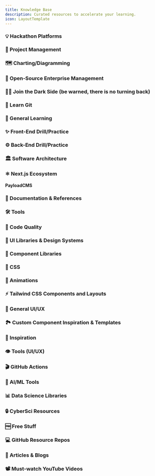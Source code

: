 ```yaml
---
title: Knowledge Base
description: Curated resources to accelerate your learning.
icon: LayoutTemplate
---
```


### 💡 Hackathon Platforms

<Cards>
  <Card
    title={"Software for Hackathons - MLH"}
    href={`https://guide.mlh.io/organizer-resources/software-for-hackathons`}
  />
  <Card title={"hackathon"} href={`https://github.com/kaiiyer/hackathon`} />
  <Card
    title={"Awesome Hackathon"}
    href={`https://github.com/dribdat/awesome-hackathon?tab=readme-ov-file`}
  />
  <Card title={"HackMcGill"} href={`https://github.com/hackmcgill`} />
  <Card title={"hackerAPI"} href={`https://docs.mchacks.ca/`} />
  <Card title={"TESC Events"} href={`https://github.com/UCSDTESC/Check-in`} />
  <Card
    title={"Carol Chu HtN"}
    href={`https://www.carolchu.ca/hacker-apps-2020`}
  />
</Cards>

### 🗽 Project Management

<Cards>
  <Card title={"AM Platform Development Playbook"} href={`https://playbook.platformdev.amdigital.co.uk/`} />
</Cards>

### 🗺️ Charting/Diagramming

<Cards>
  <Card title={"dbdiagram.io"} href={`https://dbdiagram.io/`} />
  <Card title={"Mermaid"} href={`https://mermaid.js.org/`} />
  <Card title={"draw.io"} href={`https://app.diagrams.net/`} />
</Cards>

### 🏯 Open-Source Enterprise Management

<Cards>
  <Card
    title={"OpenProject"}
    href={`https://www.openproject.org/`}
  />
  <Card
    title={"Twenty"}
    href={`https://twenty.com/`}
  />
  <Card
    title={"Keila"}
    href={`https://www.keila.io/`}
  />
  <Card
    title={"Mautic"}
    href={`https://www.mautic.org/`}
  />
  <Card
    title={"Appsmith"}
    href={`https://www.appsmith.com/`}
  />
  <Card
    title={"FreeATS"}
    href={`https://www.freeats.com/`}
  />
  <Card
    title={"Huly"}
    href={`https://huly.io/`}
  />
  <Card
    title={"ERPNext"}
    href={`https://erpnext.com/`}
  />
  <Card
    title={"Awesome Open Source Systems List"}
    href={`https://github.com/ishanvyas22/awesome-open-source-systems`}
  />
  <Card
    title={"Awesome OSS Alternatives List"}
    href={`https://github.com/RunaCapital/awesome-oss-alternatives`}
  />
  <Card
    title={"Awesome Open-Source Self-Hosted List"}
    href={`https://github.com/awesome-selfhosted/awesome-selfhosted`}
  />
  <Card
    title={"Awesome Open Source"}
    href={`https://awesomeopensource.com/`}
  />


</Cards>

### 👩‍💻 Join the Dark Side (be warned, there is no turning back)

<Cards>
  <Card
    title={"Windows Subsystem for Linux"}
    href={`https://learn.microsoft.com/en-us/windows/wsl/install`}
  />
  <Card title={"Linux Journey"} href={`https://linuxjourney.com/`} />
  <Card title={"Vim-Racer"} href={`https://vim-racer.com/`} />
  <Card
    title={"SurfingKeys"}
    href={`https://chromewebstore.google.com/detail/surfingkeys/gfbliohnnapiefjpjlpjnehglfpaknnc`}
  />
  <Card title={"ShortcutFoo"} href={`https://www.shortcutfoo.com/`} />
  <Card
    title={"LazyVim for Ambitious Developers"}
    href={`https://lazyvim-ambitious-devs.phillips.codes/`}
  />
</Cards>

### 🌳 Learn Git

<Cards>
  <Card
    title={"Learn Git Branching"}
    href={`https://learngitbranching.js.org/`}
  />
  <Card title={"Oh My Git!"} href={`https://ohmygit.org/`} />
</Cards>

### 🧠 General Learning

<Cards>
  <Card title={"Roadmap.sh"} href={`https://roadmap.sh/`} />
  <Card title={"Freecodecamp"} href={`https://www.freecodecamp.org/learn`} />
  <Card title={"Codecademy"} href={`https://codeacademy.com/`} />
  <Card title={"The Odin Project"} href={`https://www.theodinproject.com/`} />
  <Card title={"devChallenges.io"} href={`https://devchallenges.io/`} />
  <Card title={"Learn X in Y Minutes"} href={`https://learnxinyminutes.com/`} />
  <Card
    title={"Full-Stack Open, University of Helsinki"}
    href={`https://fullstackopen.com/en/about`}
  />
  <Card title={"W3 Schools"} href={`https://www.w3schools.com/`} />
</Cards>

### ✨ Front-End Drill/Practice

<Cards>
  <Card title={"Great FrontEnd"} href={`https://www.greatfrontend.com/`} />
  <Card title={"DevTools Tech"} href={`https://devtools.tech/`} />
  <Card title={"Frontend Hire"} href={`https://www.frontendhire.com/`} />
  <Card
    title={"Frontend Practice"}
    href={`https://www.frontendpractice.com/`}
  />
  <Card title={"Frontend Mentor"} href={`https://www.frontendmentor.io/`} />
  <Card title={"Frontendchurn"} href={`https://www.algochurn.com/frontend`} />
  <Card title={"Frontend Lead"} href={`https://frontendlead.com/`} />
</Cards>

### ⚙️ Back-End Drill/Practice

<Cards>
  <Card title={"SQLBolt"} href={`https://sqlbolt.com/`} />
  <Card title={"Postman"} href={`https://www.postman.com/`} />
  <Card title={"Hackthebox"} href={`https://www.hackthebox.com/`} />
  <Card title={"HackerRank"} href={`https://www.hackerrank.com/`} />
  <Card title={"Exercism"} href={`https://exercism.org/`} />
  <Card title={"Codewars"} href={`https://www.codewars.com/`} />
</Cards>

### 🏛️ Software Architecture

<Cards>
  <Card title={"Patterns.dev"} href={`https://www.patterns.dev/`} />
  <Card
    title={"The Catalog of Design Patterns"}
    href={`https://refactoring.guru/design-patterns/catalog`}
  />
  <Card title={"Microfrontend.dev"} href={`https://microfrontend.dev/`} />
  <Card
    title={"Microfrontends.info"}
    href={`https://microfrontends.info/microfrontends/`}
  />
  <Card title={"Monorepo.tools"} href={`https://monorepo.tools/`} />
</Cards>

### ⚛ Next.js Ecosystem

<Cards>
  <Card
    title={"Awesome Next.js"}
    href={`https://officialrajdeepsingh.github.io/awesome-nextjs/`}
  />
</Cards>

#### PayloadCMS
<Cards>
  <Card
    title={"10x Snippets"}
    href={`https://snippets.10xmedia.de/components`}
  />
  <Card
    title={"Admin Dashboard Theming Tool - 10xmedia.de"}
    href={`https://10xmedia.de/theme`}
  />
  <Card
    title={"Quantum Leap Theme"}
    href={`https://github.com/akhrarovsaid/payload-theme-quantum-leap?tab=readme-ov-file`}
  />
</Cards>

### 📄 Documentation & References

<Cards>
  <Card title={"DevDocs"} href={`https://devdocs.io/`} />
  <Card
    title={"30 Seconds of Code"}
    href={`https://www.30secondsofcode.org/collections/p/1/`}
  />
  <Card title={"API Stack"} href={`https://www.apistack.io/`} />
  <Card title={"HTML Reference"} href={`https://htmlreference.io/`} />
  <Card title={"CSS Reference"} href={`https://cssreference.io/`} />
</Cards>

### 🛠️ Tools

<Cards>
  <Card
    title={"Database.build"}
    href={`https://database.build/`}
  />
  <Card title={"Excalidraw"} href={`https://excalidraw.com/`} />
  <Card title={"Lettucemeet"} href={`https://lettucemeet.com/`} />
  <Card title={"JSON Crack Editor"} href={`https://jsoncrack.com/editor`} />
  <Card title={"CanIUse"} href={`https://caniuse.com/`} />
  <Card title={"npmtrends"} href={`https://npmtrends.com/`} />
</Cards>

### 🧹 Code Quality

<Cards>
  <Card
    title={"Awesome ESLint"}
    href={`https://github.com/dustinspecker/awesome-eslint`}
  />
  <Card
    title={"Airbnb Javascript Style Guide"}
    href={`https://airbnb.io/javascript/`}
  />
  <Card
    title={"Anthony Fu ESLint Config"}
    href={`https://github.com/antfu/eslint-config`}
  />
</Cards>

### 💅 UI Libraries & Design Systems

<Cards>
  <Card
    title={"The Design System Guide"}
    href={`https://thedesignsystem.guide/`}
  />
  <Card
    title={"The Ultimate Guide to Design Systems"}
    href={`https://www.btng.studio/insights/design-system-ultimate-guide`}
  />
  <Card
    title={"Design Systems Collection"}
    href={`https://github.com/saadeghi/design-systems`}
  />
  <Card title={"DesignCode UI"} href={`https://designcodeui.com/`} />
</Cards>

### 🧱 Component Libraries

<Cards>
  <Card title={"Shadcn/ui"} href={`https://ui.shadcn.com/`} />
  <Card title={"Radix UI"} href={`https://www.radix-ui.com/`} />
  <Card title={"Magic UI"} href={`https://magicui.design/`} />
  <Card title={"Aceternity UI"} href={`https://ui.aceternity.com/`} />
  <Card
    title={"Awesome Shadcn/ui"}
    href={`https://github.com/birobirobiro/awesome-shadcn-ui`}
  />
  <Card title={"NextUI"} href={`https://nextui.org/`} />
  <Card title={"DaisyUI"} href={`https://daisyui.com/`} />
  <Card title={"Preline"} href={`https://preline.co/`} />
  <Card title={"Flowbite"} href={`https://flowbite.com/`} />
  <Card title={"Tremor"} href={`https://www.tremor.so/`} />
  <Card title={"Park UI"} href={`https://park-ui.com/`} />
  <Card title={"Headless UI"} href={`https://headlessui.com/`} />
  <Card title={"Tailframes"} href={`https://www.tailframes.com/`} />
  <Card title={"Chakra UI"} href={`https://chakra-ui.com/`} />
  <Card
    title={"Awesome Tailwind Components"}
    href={`https://github.com/unlight/tailwind-components`}
  />
  <Card title={"TW Elements"} href={`https://tw-elements.com/`} />
  <Card
    title={"Material Tailwind"}
    href={`https://www.material-tailwind.com/`}
  />
  <Card
    title={"React Bootstrap"}
    href={`https://react-bootstrap.netlify.app/`}
  />
  <Card title={"Ibelick UI"} href={`https://ui.ibelick.com/`} />
  <Card title={"Semantic UI"} href={`https://semantic-ui.com/`} />
  <Card title={"Mantine"} href={`https://mantine.dev/`} />
  <Card title={"Mantine UI"} href={`https://ui.mantine.dev/`} />
  <Card title={"Undraw"} href={`https://undraw.co/`} />
  <Card title={"Haikei"} href={`https://haikei.app/`} />
  <Card title={"Keep Design"} href={`https://react.keepdesign.io/`} />
  <Card title={"Collect UI"} href={`https://collectui.com/`} />
  <Card title={"Indie UI"} href={`https://ui.indie-starter.dev/`} />
  <Card title={"Farm UI"} href={`https://www.farmui.com/`} />
</Cards>

### 🎨 CSS

<Cards>
  <Card title={"Flexbox Froggy"} href={`https://flexboxfroggy.com/`} />
  <Card title={"Grid Garden"} href={`https://cssgridgarden.com/`} />
  <Card title={"CSS Battle"} href={`https://cssbattle.dev/`} />
  <Card title={"CSS Grid"} href={`https://cssgrid.io/`} />
  <Card title={"CSS Tricks Almanac"} href={`https://css-tricks.com/almanac/`} />
</Cards>

### 🎥 Animations

<Cards>
  <Card title={"Keyframes"} href={`https://keyframes.app/animate`} />
  <Card title={"Animista"} href={`https://animista.net/`} />
  <Card
    title={"Cubic Bezier"}
    href={`https://cubic-bezier.com/#.17,.67,.83,.67`}
  />
  <Card title={"Easings"} href={`https://easings.net/`} />
</Cards>

### ⚡️ Tailwind CSS Components and Layouts

<Cards>
  <Card title={"Tailwind Awesome"} href={`https://www.tailwindawesome.com/`} />
  <Card
    title={"Awesome TailwindCSS"}
    href={`https://github.com/aniftyco/awesome-tailwindcss?tab=readme-ov-file`}
  />
  <Card
    title={"Layouts for Tailwind"}
    href={`https://layoutsfortailwind.lalokalabs.dev/`}
  />
  <Card title={"TUK"} href={`https://tuk.dev/`} />
  <Card
    title={"Tailwind CSS Animated"}
    href={`https://www.tailwindcss-animated.com/`}
  />
  <Card title={"Tailspark"} href={`https://tailspark.co/`} />
</Cards>

### 🌠 General UI/UX

<Cards>
  <Card
    title={"Wai ARIA Component Patterns"}
    href={`https://www.w3.org/WAI/ARIA/apg/patterns/`}
  />
  <Card title={"UI Guideline"} href={`https://v2.uiguideline.com/`} />
</Cards>

### 🏞️ Custom Component Inspiration & Templates

<Cards>
  <Card
    title={"21st.dev"}
    href={`https://21st.dev`}
  />
  <Card
    title={"Built at Lightspeed"}
    href={`https://www.builtatlightspeed.com/`}
  />
  <Card title={"Hover.dev"} href={`https://hover.dev`} />
</Cards>

### 🌟 Inspiration

<Cards>
  <Card title={"Dribbble"} href={`https://dribbble.com/`} />
  <Card title={"Collect UI"} href={`https://collectui.com/`} />
  <Card title={"Awwwards"} href={`https://www.awwwards.com/`} />
  <Card title={"Ibelick"} href={`https://www.ibelick.com/`} />
  <Card title={"Ibelick Backgrounds"} href={`https://bg.ibelick.com/`} />
  <Card title={"Uiverse"} href={`https://uiverse.io/`} />
  <Card title={"CodePen"} href={`https://codepen.io/`} />
  <Card title={"Freefrontend"} href={`https://freefrontend.com/`} />
  <Card title={"CalltoInspiration"} href={`https://calltoinspiration.com/`} />
</Cards>

### 👁️ Tools (UI/UX)

<Cards>
  <Card title={"Shadcn Form Builder"} href={`https://www.shadcn-form.com/`} />
  <Card title={"The Bézier Game"} href={`https://bezier.method.ac/`} />
  <Card
    title={"Tailwind Radix Colors"}
    href={`https://tailwindcss-radix-colors.mrcai.dev/`}
  />
  <Card title={"Radix Colors"} href={`https://www.radix-ui.com/colors`} />
  <Card title={"Flat UI Colors"} href={`https://flatuicolors.com/`} />
  <Card
    title={"StackSorted Buttons"}
    href={`https://stacksorted.com/buttons`}
  />
  <Card
    title={"Realtime Colors"}
    href={`https://www.realtimecolors.com/?colors=050315-fbfbfe-2f27ce-dedcff-433bff&fonts=Poppins-Poppins`}
  />
  <Card title={"Smart Swatch"} href={`https://smart-swatch.netlify.app/`} />
  <Card title={"UI Gradients"} href={`https://uigradients.com/#DeepSeaSpace`} />
  <Card
    title={"Coolors Gradient Maker"}
    href={`https://coolors.co/gradient-maker/6c3483-800020?position=0,100&opacity=100,100&type=linear&rotation=135`}
  />
  <Card title={"The Stocks"} href={`https://thestocks.im/`} />
  <Card title={"Themera"} href={`https://themera.vercel.app/`} />
  <Card title={"Coolors"} href={`https://coolors.co/`} />
  <Card title={"Adobe Color"} href={`https://color.adobe.com/`} />
  <Card title={"Devicon"} href={`https://devicon.dev/`} />
  <Card title={"Yesicon"} href={`https://yesicon.app`} />
  <Card
    title={"Simple and Safer CSS Rules"}
    href={`https://anthonyhobday.com/sideprojects/saferules/`}
  />
  <Card title={"UI Patterns"} href={`https://ui-patterns.com/`} />
  <Card title={"FFFuel.co SVG Generator"} href={`https://www.fffuel.co/`} />
</Cards>

### 🎬 GitHub Actions

<Cards>
  <Card
    title={"Awesome Actions"}
    href={`https://github.com/sdras/awesome-actions`}
  />
</Cards>

### 🤖 AI/ML Tools

<Cards>
  <Card title={"Tensor Flow"} href={`https://www.tensorflow.org/tutorials`} />
  <Card title={"PyTorch"} href={`https://pytorch.org/tutorials/`} />
  <Card title={"SKLearn"} href={`https://scikit-learn.org/stable/index.html`} />
  <Card title={"Kaggle"} href={`https://www.kaggle.com/`} />
</Cards>

### 📊 Data Science Libraries

<Cards>
  <Card
    title={"Matplotlib"}
    href={`https://matplotlib.org/stable/tutorials/index`}
  />
  <Card title={"Seaborn"} href={`https://seaborn.pydata.org/`} />
  <Card
    title={"Pandas"}
    href={`https://pandas.pydata.org/docs/user_guide/index.html`}
  />
  <Card title={"NumPy"} href={`https://numpy.org/learn/`} />
</Cards>

### 🔒 CyberSci Resources

<Cards>
  <Card title={"picoCTF"} href={`https://picoctf.org/about.html`} />
  <Card title={"tryhackme"} href={`https://tryhackme.com/`} />
</Cards>

### 🆓 Free Stuff

<Cards>
  <Card
    title={"GitHub Student Developer Pack"}
    href={`https://education.github.com/pack/offers`}
  />
  <Card
    title={"Figma for Students"}
    href={`https://www.figma.com/education/`}
  />
</Cards>

### 💻 GitHub Resource Repos

<Cards>
  <Card
    title={"Web Dev Resources"}
    href={`https://github.com/iamismile/web-dev-resources`}
  />
  <Card
    title={"Evergreen Skills for Software Developers"}
    href={`https://github.com/romenrg/evergreen-skills-developers`}
  />
  <Card
    title={"Kickstart Coding Cheatsheets"}
    href={`https://github.com/kickstartcoding/cheatsheets?tab=readme-ov-file`}
  />
</Cards>

### 📖 Articles & Blogs

<Cards>
  <Card
    title={"How to Mentor a Junior Developer: Ultimate Guide"}
    href={`https://www.codium.ai/blog/how-to-mentor-a-junior-developer-ultimate-guide/`}
  />
  <Card title={"Martin Fowler"} href={`https://martinfowler.com/`} />
  <Card
    title={"The Engineer's Complete Guide to Technical Debt"}
    href={`https://www.stepsize.com/blog/complete-guide-to-technical-debt?utm_source=dev.to&utm_medium=referral`}
  />
  <Card
    title={"The 3 Laws of Writing Readable Code"}
    href={`https://www.youtube.com/watch?v=-AzSRHiV9Cc&ab_channel=KantanCoding`}
  />
</Cards>

### 📽️ Must-watch YouTube Videos

<Cards>
  <Card
    title={"The ultimate guide to web performance"}
    href={`https://www.youtube.com/watch?v=0fONene3OIA&t=211s&pp=ygUmdGhlIHVsdGltYXRlIGd1aWRlIHRvIHdlYiBwZXJmb3JtYW5jZSA%3D`}
  />
</Cards>
